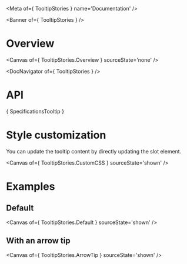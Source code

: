 
<Meta of={ TooltipStories } name='Documentation' />

<Banner of={ TooltipStories } />

# Overview

<Canvas of={ TooltipStories.Overview } sourceState='none' />

<DocNavigator of={ TooltipStories } />

# API

<Markdown> { SpecificationsTooltip } </Markdown>

# Style customization

You can update the tooltip content by directly updating the slot element.

<Canvas of={ TooltipStories.CustomCSS } sourceState='shown' />

# Examples
## Default

<Canvas of={ TooltipStories.Default } sourceState='shown' />

## With an arrow tip

<Canvas of={ TooltipStories.ArrowTip } sourceState='shown' />
